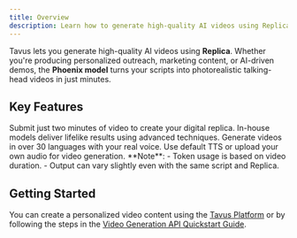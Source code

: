 ```yaml
---
title: Overview
description: Learn how to generate high-quality AI videos using Replicas.
---
```


Tavus lets you generate high-quality AI videos using **Replica**. Whether you're producing personalized outreach, marketing content, or AI-driven demos, the **Phoenix model** turns your scripts into photorealistic talking-head videos in just minutes.


## Key Features

<CardGroup cols={2}>
<Card title="Simple Training" icon="bolt">
Submit just two minutes of video to create your digital replica.
</Card>
<Card title="Photo-Realistic Replicas" icon="person">
In-house models deliver lifelike results using advanced techniques.
</Card>
<Card title="Language Supports" icon="language">
Generate videos in over 30 languages with your real voice.
</Card>
<Card title="Bring Your Own Audio" icon="waveform-lines">
Use default TTS or upload your own audio for video generation.
</Card>
</CardGroup>

<Note>
**Note**:
- Token usage is based on video duration.  
- Output can vary slightly even with the same script and Replica.  
</Note>

## Getting Started
You can create a personalized video content using the [Tavus Platform](https://platform.tavus.io/) or by following the steps in the [Video Generation API Quickstart Guide](/sections/video/quickstart).

